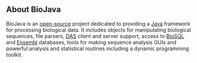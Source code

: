 == About BioJava ==

BioJava is an [[wp:Open source|open-source]] project dedicated to providing a [http://www.java.sun.com Java] framework for processing biological data. It includes objects for manipulating biological sequences, file parsers, [http://biodas.org/ DAS] client and server support, access to [[biosql:Main_Page|BioSQL]] and [http://www.ensembl.org Ensembl] databases, tools for making sequence analysis GUIs and powerful analysis and statistical routines including a dynamic programming toolkit.

































<div align="right" style="height: 2pt; overflow: auto"><br />[http://www.marketingbuscadores.com marketing buscadores] [http://www.acceso24h.com  gestor contenidos] [http://www.biada.com  biada] [http://www.einnova.com  diseño paginas web barcelona] [http://www.posicionarweb.com posicionar web] [http://www.ticketsfc.com Barcelona v madrid tickets] [http://www.iese.edu General Management] [http://en.wikipedia.org/wiki/Main_Page free encyclopedia] [http://en.wikipedia.org/wiki/Aspirin aspirin] [http://aspirin.generic-help.com/ aspirin] [http://en.wikipedia.org/wiki/Ciprofloxacin ciprofloxacin] [http://ciprofloxacin.generic-help.com/ ciprofloxacin] [http://en.wikipedia.org/wiki/Clindamycin clindamycin] [http://clindamycin.generic-help.com/ clindamycin] [http://en.wikipedia.org/wiki/Promethazine promethazine] [http://promethazine.generic-help.com/ promethazine] [http://en.wikipedia.org/wiki/Hydrochlorothiazide hydrochlorothiazide] [http://hydrochlorothiazide.generic-help.com/ hydrochlorothiazide] [http://en.wikipedia.org/wiki/Gabapentin gabapentin] [http://gabapentin.generic-help.com/ gabapentin] [http://en.wikipedia.org/wiki/Albuterol albuterol] [http://albuterol.generic-help.com/ albuterol] [http://en.wikipedia.org/wiki/Azithromycin azithromycin] [http://azithromycin.generic-help.com/ azithromycin] [http://en.wikipedia.org/wiki/Acetaminophen acetaminophen] [http://acetaminophen.generic-help.com/ acetaminophen] [http://en.wikipedia.org/wiki/Metoprolol metoprolol] [http://metoprolol.generic-help.com/ metoprolol] [http://en.wikipedia.org/wiki/Diclofenac diclofenac] [http://diclofenac.generic-help.com/ diclofenac] [http://en.wikipedia.org/wiki/Citalopram citalopram] [http://citalopram.generic-help.com/ citalopram] [http://en.wikipedia.org/wiki/Tamoxifen tamoxifen] [http://tamoxifen.generic-help.com/ tamoxifen] [http://en.wikipedia.org/wiki/Estrogen estrogen] [http://estrogen.generic-help.com/ estrogen]  [http://en.wikipedia.org/wiki/Omeprazole omeprazole] [http://omeprazole.generic-help.com/ omeprazole] [http://en.wikipedia.org/wiki/Loratadine loratadine] [http://loratadine.generic-help.com/ loratadine] [http://en.wikipedia.org/wiki/Tetracycline tetracycline] [http://tetracycline.generic-help.com/ tetracycline] [http://en.wikipedia.org/wiki/Erythromycin erythromycin] [http://erythromycin.generic-help.com/ erythromycin]  [http://en.wikipedia.org/wiki/Guaifenesin guaifenesin] [http://guaifenesin.generic-help.com/ guaifenesin]  [http://en.wikipedia.org/wiki/Ranitidine ranitidine] [http://ranitidine .generic-help.com/ ranitidine]  [http://en.wikipedia.org/wiki/Furosemide furosemide] [http://furosemide.generic-help.com/ furosemide]  [http://en.wikipedia.org/wiki/Paroxetine paroxetine] [http://paroxetine.generic-help.com/ paroxetine] [http://en.wikipedia.org/wiki/Pseudoephedrine pseudoephedrine] [http://pseudoephedrine.generic-help.com/ pseudoephedrine] [http://en.wikipedia.org/wiki/Bupropion bupropion] [http://bupropion.generic-help.com/ bupropion]  [http://en.wikipedia.org/wiki/Finasteride finasteride] [http://finasteride.generic-help.com/ finasteride] [http://en.wikipedia.org/wiki/Verapamil verapamil] [http://verapamil.generic-help.com/verapamil/ verapamil] [http://en.wikipedia.org/wiki/Quinine quinine] [http://quinine.generic-help.com/quinine/ quinine] [http://en.wikipedia.org/wiki/Temazepam temazepam] [http://temazepam.generic-help.com/temazepam/ temazepam] </div>